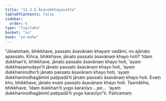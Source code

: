 ```yaml
---
title: "12.3.5 Āsavakkhayasutta"
tableOfContents: false
sidebar:
  order: 6
type: "tipitaka"
basket: "su"
book: "sn-maha"
---
```



<DynamicBreadcrumb />

<Division number="1095" book="sn-maha">

<Paragraph number="2285" book="sn-maha">
“Jānatohaṃ, bhikkhave, passato āsavānaṃ khayaṃ vadāmi, no ajānato apassato. Kiñca, bhikkhave, jānato passato āsavānaṃ khayo hoti? ‘Idaṃ dukkhan’ti, bhikkhave, jānato passato āsavānaṃ khayo hoti, ‘ayaṃ dukkhasamudayo’ti jānato passato āsavānaṃ khayo hoti, ‘ayaṃ dukkhanirodho’ti jānato passato āsavānaṃ khayo hoti, ‘ayaṃ dukkhanirodhagāminī paṭipadā’ti jānato passato āsavānaṃ khayo hoti. Evaṃ kho, bhikkhave, jānato evaṃ passato āsavānaṃ khayo hoti.
</Paragraph>

<Paragraph number="2286" book="sn-maha">
Tasmātiha, bhikkhave, ‘idaṃ dukkhan’ti yogo karaṇīyo …pe…  ‘ayaṃ dukkhanirodhagāminī paṭipadā’ti yogo karaṇīyo”ti.

</Paragraph>
</Division>

<Paragraph number="2287" type="center" book="sn-maha">
Pañcamaṃ.
</Paragraph>